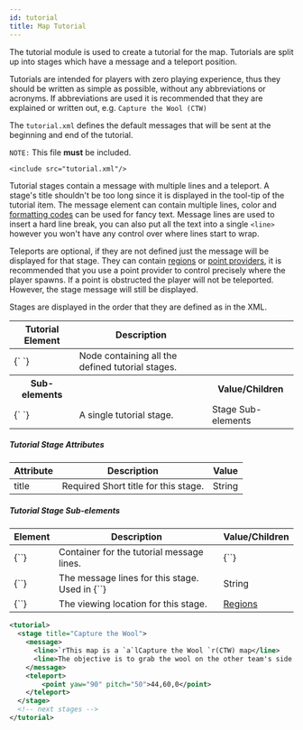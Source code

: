 ```yaml
---
id: tutorial
title: Map Tutorial
---
```


The tutorial module is used to create a tutorial for the map. Tutorials are split up into stages which have a message and a teleport position.

Tutorials are intended for players with zero playing experience, thus they should be written as simple as possible, without any abbreviations or acronyms. If abbreviations are used it is recommended that they are explained or written out, e.g. `Capture the Wool (CTW)`

The `tutorial.xml` defines the default messages that will be sent at the beginning and end of the tutorial.

`NOTE:` This file **must** be included.

`<include src="tutorial.xml"/>`

Tutorial stages contain a message with multiple lines and a teleport. A stage's title shouldn't be too long since it is displayed in the tool-tip of the tutorial item.
The message element can contain multiple lines, color and [formatting codes](/reference/formatting) can be used for fancy text. Message lines are used to insert a hard line break, you can also put all the text into a single `<line>` however you won't have any control over where lines start to wrap.

Teleports are optional, if they are not defined just the message will be displayed for that stage. They can contain [regions](/modules/regions) or [point providers](/modules/regions#pointProviders), it is recommended that you use a point provider to control precisely where the player spawns. If a point is obstructed the player will not be teleported. However, the stage message will still be displayed.

Stages are displayed in the order that they are defined as in the XML.

<div className="table-container">
  <table className="table">
    <thead>
      <tr>
        <th>Tutorial Element</th>
        <th>Description</th>
        <th></th>
      </tr>
    </thead>
    <tbody>
      <tr>
        <td>
          <label>{`<tutorial> </tutorial>`}</label>
        </td>
        <td>Node containing all the defined tutorial stages.</td>
        <td></td>
      </tr>
      <tr>
        <th>Sub-elements</th>
        <th />
        <th>Value/Children</th>
      </tr>
      <tr>
        <td>
          <label>{`<stage> </stage>`}</label>
        </td>
        <td>A single tutorial stage.</td>
        <td>
          <span className="badge badge--default">Stage Sub-elements</span>
        </td>
      </tr>
    </tbody>
  </table>
</div>

##### Tutorial Stage Attributes

<div className="table-container">
  <table className="table">
    <thead>
      <tr>
        <th>Attribute</th>
        <th>Description</th>
        <th>Value</th>
      </tr>
    </thead>
    <tbody>
      <tr>
        <td>
          <label>title</label>
        </td>
        <td>
          <span className="badge badge--danger">Required</span>
          Short title for this stage.
        </td>
        <td>
          <span className="badge badge--primary">String</span>
        </td>
      </tr>
    </tbody>
  </table>
</div>

##### Tutorial Stage Sub-elements

<div className="table-container">
  <table className="table">
    <thead>
      <tr>
        <th>Element</th>
        <th>Description</th>
        <th>Value/Children</th>
      </tr>
    </thead>
    <tbody>
      <tr>
        <td>
          <label>{`<message>`}</label>
        </td>
        <td>Container for the tutorial message lines.</td>
        <td>
          <label>{`<line>`}</label>
        </td>
      </tr>
      <tr>
        <td>
          <label>{`<line>`}</label>
        </td>
        <td>
          The message lines for this stage. Used in
          <label>{`<message>`}</label>
        </td>
        <td>
          <span className="badge badge--primary">String</span>
        </td>
      </tr>
      <tr>
        <td>
          <label>{`<teleport>`}</label>
        </td>
        <td>The viewing location for this stage.</td>
        <td>
          <a href="/modules/regions">Regions</a>
        </td>
      </tr>
    </tbody>
  </table>
</div>

```xml
<tutorial>
  <stage title="Capture the Wool">
    <message>
      <line>`rThis map is a `a`lCapture the Wool `r(CTW) map</line>
      <line>The objective is to grab the wool on the other team's side and return it to your base.</line>
    </message>
    <teleport>
        <point yaw="90" pitch="50">44,60,0</point>
    </teleport>
  </stage>
  <!-- next stages -->
</tutorial>
```

